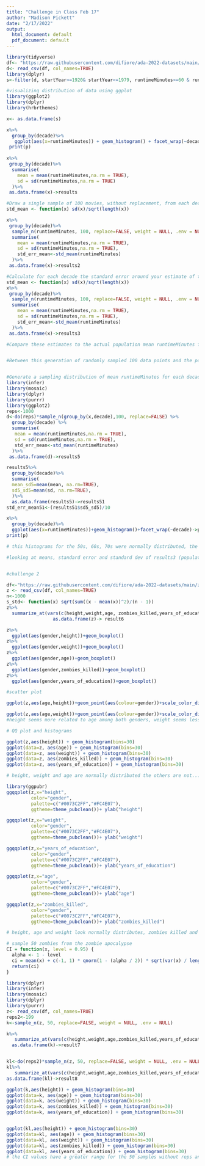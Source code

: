 ```yaml
---
title: "Challenge in Class Feb 17"
author: "Madison Pickett"
date: "2/17/2022"
output:
  html_document: default
  pdf_document: default
---
```


```r
library(tidyverse)
df<- "https://raw.githubusercontent.com/difiore/ada-2022-datasets/main/IMDB-movies.csv"
d<- read_csv(df, col_names=TRUE)
library(dplyr)
s<-filter(d, startYear>=1920& startYear<=1979, runtimeMinutes>=60 & runtimeMinutes<=180)%>%mutate(decade=case_when(startYear%in%1920:1929~"20s",startYear%in%1930:1939~"30s",startYear%in%1940:1949~"40s",startYear%in%1950:1959~"50s",startYear%in%1960:1969~"60s",startYear%in%1970:1979~"70s"))

#visualizing distribution of data using ggplot
library(ggplot2)
library(dplyr)
library(hrbrthemes)

x<- as.data.frame(s)

x%>%
  group_by(decade)%>%
   ggplot(aes(x=runtimeMinutes)) + geom_histogram() + facet_wrap(~decade) ->p
 print(p)
 
x%>%
 group_by(decade)%>%
  summarise(
    mean = mean(runtimeMinutes,na.rm = TRUE),
    sd = sd(runtimeMinutes,na.rm = TRUE)
  )%>%
 as.data.frame(x)->results

#Draw a single sample of 100 movies, without replacement, from each decade and calculate the single sample mean and single sample standard deviation in runtimeMinutes for each decades. Recall that your single sample mean for each decade is an estimate of the population mean for each decade.
std_mean <- function(x) sd(x)/sqrt(length(x))

x%>%
 group_by(decade)%>%
  sample_n(runtimeMinutes, 100, replace=FALSE, weight = NULL, .env = NULL) %>%
  summarise(
    mean = mean(runtimeMinutes,na.rm = TRUE),
    sd = sd(runtimeMinutes,na.rm = TRUE),
    std_err_mean<-std_mean(runtimeMinutes)
  )%>%
 as.data.frame(x)->results2

#Calculate for each decade the standard error around your estimate of the population mean runtimeMinutes based on the standard deviation and sample size (n=100 movies) of your single sample.
std_mean <- function(x) sd(x)/sqrt(length(x))
x%>%
 group_by(decade)%>%
  sample_n(runtimeMinutes, 100, replace=FALSE, weight = NULL, .env = NULL) %>%
  summarise(
    mean = mean(runtimeMinutes,na.rm = TRUE),
    sd = sd(runtimeMinutes,na.rm = TRUE),
    std_err_mean<-std_mean(runtimeMinutes)
  )%>%
 as.data.frame(x)->results3

#Compare these estimates to the actual population mean runtimeMinutes for each decade and to the calculated SE in the population mean for samples of size 100 based on the population standard deviation for each decade.


#Between this generation of randomly sampled 100 data points and the population, there was the largest difference between means for the 60s. Though the 20s showed the highest standard error and standard deviation, it is a product of random sampling for this particular iteration that the 60s showed the largest difference in mean. For a greater number of iterations, I predict that the 20s will show the greatest difference in mean. The standard error for the sample was overall higher than for the population as was sd, however, much as I said above I believe that this variability is due to sampling and will become more uniform as I increase the repitions, or iterations of sampling.


#Generate a sampling distribution of mean runtimeMinutes for each decade by [a] drawing 1000 samples of 100 movies from each decade and, for each sample, [b] calculating the mean runtimeMinutes and the standard deviation in runtimeMinutes for each decade. Use either the do(reps) * formulation from {mosaic}, the rerun() function from {purrr}, or the rep_sample_n() workflow from {infer} to generate your these sampling distributions (see Module 12).
library(infer)
library(mosaic)
library(dplyr)
library(purrr)
library(ggplot2)
reps<-1000
d<-do(reps)*sample_n(group_by(x,decade),100, replace=FALSE) %>%
  group_by(decade) %>%
  summarise(
   mean = mean(runtimeMinutes,na.rm = TRUE),
   sd = sd(runtimeMinutes,na.rm = TRUE),
   std_err_mean<-std_mean(runtimeMinutes)
  )%>%
 as.data.frame(d)->results5

results5%>%
  group_by(decade)%>%
  summarise(
  mean_sd5=mean(mean, na.rm=TRUE),
  sd5_sd5=mean(sd, na.rm=TRUE),
  )%>%
  as.data.frame(results5)->results51
std_err_mean51<-(results51$sd5_sd5)/10

x%>%
  group_by(decade)%>%
  ggplot(aes(x=runtimeMinutes))+geom_histogram()+facet_wrap(~decade)->p
print(p)

# this histograms for the 50s, 60s, 70s were normally distributed, the others are uniformly distributed

#looking at means, standard error and standard dev of results3 (population) and results51 (sample) the standard error of the mean for the sample is greater than the standard error of the population the means and sds are relatively comparable, but this would vary between iterations


#challenge 2

df<-"https://raw.githubusercontent.com/difiore/ada-2022-datasets/main/zombies.csv"
z <- read_csv(df, col_names=TRUE) 
n<-1000
s_std<- function(x) sqrt(sum((x - mean(x))^2)/(n - 1))
z%>%
  summarize_at(vars(c(height,weight,age, zombies_killed,years_of_education)),funs(mean,s_std))%>%
                 as.data.frame(z)-> result6

z%>%
  ggplot(aes(gender,height))+geom_boxplot()
z%>%
  ggplot(aes(gender,weight))+geom_boxplot() 
z%>%
  ggplot(aes(gender,age))+geom_boxplot()
z%>%
  ggplot(aes(gender,zombies_killed))+geom_boxplot()
z%>%
  ggplot(aes(gender,years_of_education))+geom_boxplot()

#scatter plot

ggplot(z,aes(age,height))+geom_point(aes(colour=gender))+scale_color_discrete("Gender")+xlab("age")+ylab("height")+theme(axis.line=element_line(colour = "black", size=0.3))

ggplot(z,aes(age,weight))+geom_point(aes(colour=gender))+scale_color_discrete("Gender")+xlab("age")+ylab("weight")+theme(axis.line=element_line(colour = "black", size=0.3))
#height seems more related to age among both genders, weight seems less related to age among both genders 

# QQ plot and histograms 

ggplot(z,aes(height)) + geom_histogram(bins=30)
ggplot(data=z, aes(age)) + geom_histogram(bins=30)
ggplot(data=z, aes(weight)) + geom_histogram(bins=30)
ggplot(data=z, aes(zombies_killed)) + geom_histogram(bins=30)
ggplot(data=z, aes(years_of_education)) + geom_histogram(bins=30)

# height, weight and age are normally distributed the others are not.... the others aren't continuous so i'm not sure what i am supposed to say about it 

library(ggpubr)
ggqqplot(z,x="height",
         color="gender",
         palette=c("#0073C2FF","#FC4E07"),
         ggtheme=theme_pubclean())+ ylab("height")

ggqqplot(z,x="weight",
         color="gender",
         palette=c("#0073C2FF","#FC4E07"),
         ggtheme=theme_pubclean())+ ylab("weight")

ggqqplot(z,x="years_of_education",
         color="gender",
         palette=c("#0073C2FF","#FC4E07"),
         ggtheme=theme_pubclean())+ ylab("years_of_education")

ggqqplot(z,x="age",
         color="gender",
         palette=c("#0073C2FF","#FC4E07"),
         ggtheme=theme_pubclean())+ ylab("age")

ggqqplot(z,x="zombies_killed",
         color="gender",
         palette=c("#0073C2FF","#FC4E07"),
         ggtheme=theme_pubclean())+ ylab("zombies_killed")

# height, age and weight look normally distributes, zombies killed and years of education do not

# sample 50 zombies from the zombie apocalypse
CI = function(x, level = 0.95) {
  alpha <- 1 - level
  ci = mean(x) + c(-1, 1) * qnorm(1 - (alpha / 2)) * sqrt(var(x) / length(x))
  return(ci)
}

library(dplyr)
library(infer)
library(mosaic)
library(dplyr)
library(purrr)
z<- read_csv(df, col_names=TRUE) 
reps2<-199
k<-sample_n(z, 50, replace=FALSE, weight = NULL, .env = NULL) 

k%>%
   summarize_at(vars(c(height,weight,age,zombies_killed,years_of_education)), funs(mean,s_std,std_mean,CI))%>%
  as.data.frame(k)->result7


kl<-do(reps2)*sample_n(z, 50, replace=FALSE, weight = NULL, .env = NULL) 
kl%>%
   summarize_at(vars(c(height,weight,age,zombies_killed,years_of_education)), funs(mean,s_std,std_mean,CI))%>%
as.data.frame(kl)->result8

ggplot(k,aes(height)) + geom_histogram(bins=30)
ggplot(data=k, aes(age)) + geom_histogram(bins=30)
ggplot(data=k, aes(weight)) + geom_histogram(bins=30)
ggplot(data=k, aes(zombies_killed)) + geom_histogram(bins=30)
ggplot(data=k, aes(years_of_education)) + geom_histogram(bins=30)


ggplot(kl,aes(height)) + geom_histogram(bins=30)
ggplot(data=kl, aes(age)) + geom_histogram(bins=30)
ggplot(data=kl, aes(weight)) + geom_histogram(bins=30)
ggplot(data=kl, aes(zombies_killed)) + geom_histogram(bins=30)
ggplot(data=kl, aes(years_of_education)) + geom_histogram(bins=30)
# the CI values have a greater range for the 50 samples without reps and the mean and standard dev was higher for the 50 samples without reps and this could vary with iterations. The sampling with reps had a mean and sd closer to the population mean and sd, the sample with 199 reps was  normally distributed whereas the one with just 50 was more uniformly distributed 


```

